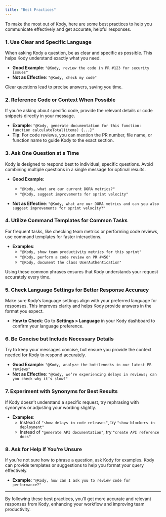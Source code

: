 ```yaml
---
title: "Best Practices"
---
```


To make the most out of Kody, here are some best practices to help you communicate effectively and get accurate, helpful responses.

### 1. Use Clear and Specific Language

When asking Kody a question, be as clear and specific as possible. This helps Kody understand exactly what you need.

- **Good Example**: `"@Kody, review the code in PR #123 for security issues"`
- **Not as Effective**: `"@Kody, check my code"`

Clear questions lead to precise answers, saving you time.

### 2. Reference Code or Context When Possible

If you’re asking about specific code, provide the relevant details or code snippets directly in your message.

- **Example**: `"@Kody, generate documentation for this function: function calculateTotal(items) {...}"`
- **Tip**: For code reviews, you can mention the PR number, file name, or function name to guide Kody to the exact section.

### 3. Ask One Question at a Time

Kody is designed to respond best to individual, specific questions. Avoid combining multiple questions in a single message for optimal results.

- **Good Example**:

  - `"@Kody, what are our current DORA metrics?"`
  - `"@Kody, suggest improvements for sprint velocity"`

- **Not as Effective**: `"@Kody, what are our DORA metrics and can you also suggest improvements for sprint velocity?"`

### 4. Utilize Command Templates for Common Tasks

For frequent tasks, like checking team metrics or performing code reviews, use command templates for faster interactions.

- **Examples**:
  - `"@Kody, show team productivity metrics for this sprint"`
  - `"@Kody, perform a code review on PR #456"`
  - `"@Kody, document the class UserAuthentication"`

Using these common phrases ensures that Kody understands your request accurately every time.

### 5. Check Language Settings for Better Response Accuracy

Make sure Kody’s language settings align with your preferred language for responses. This improves clarity and helps Kody provide answers in the format you expect.

- **How to Check**: Go to **Settings > Language** in your Kody dashboard to confirm your language preference.

### 6. Be Concise but Include Necessary Details

Try to keep your messages concise, but ensure you provide the context needed for Kody to respond accurately.

- **Good Example**: `"@Kody, analyze the bottlenecks in our latest PR reviews"`
- **Not as Effective**: `"@Kody, we’re experiencing delays in reviews; can you check why it’s slow?"`

### 7. Experiment with Synonyms for Best Results

If Kody doesn’t understand a specific request, try rephrasing with synonyms or adjusting your wording slightly.

- **Examples**:
  - Instead of `"show delays in code releases"`, try `"show blockers in deployment"`
  - Instead of `"generate API documentation"`, try `"create API reference docs"`

### 8. Ask for Help If You’re Unsure

If you’re not sure how to phrase a question, ask Kody for examples. Kody can provide templates or suggestions to help you format your query effectively.

- **Example**: `"@Kody, how can I ask you to review code for performance?"`

---

By following these best practices, you’ll get more accurate and relevant responses from Kody, enhancing your workflow and improving team productivity.
